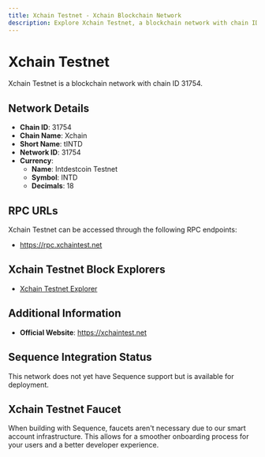 ```yaml
--- 
title: Xchain Testnet - Xchain Blockchain Network
description: Explore Xchain Testnet, a blockchain network with chain ID 31754. Learn about its native currency, Intdestcoin Testnet, and how to interact with the network.
---
```


# Xchain Testnet

Xchain Testnet is a blockchain network with chain ID 31754.

## Network Details

- **Chain ID**: 31754
- **Chain Name**: Xchain
- **Short Name**: tINTD
- **Network ID**: 31754
- **Currency**: 
  - **Name**: Intdestcoin Testnet
  - **Symbol**: INTD
  - **Decimals**: 18

## RPC URLs

Xchain Testnet can be accessed through the following RPC endpoints:

- https://rpc.xchaintest.net

## Xchain Testnet Block Explorers

- [Xchain Testnet Explorer](https://xchaintest.net)

## Additional Information

- **Official Website**: https://xchaintest.net

## Sequence Integration Status

This network does not yet have Sequence support but is available for deployment.

## Xchain Testnet Faucet

When building with Sequence, faucets aren't necessary due to our smart account infrastructure. This allows for a smoother onboarding process for your users and a better developer experience.
